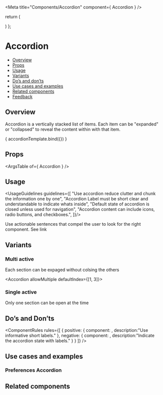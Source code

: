 
<Meta
  title="Components/Accordion"
  component={ Accordion }
/>

<!--- Component template -->

  return (
    <div className="monday-storybook-accordion_small-wrapepr">
      <Accordion defaultIndex={[1]}>
        <AccordionItem title="Notifications" />
        <AccordionItem title="Setting" />
        <AccordionItem title="Info" />
        <AccordionItem title="Profile" />
        <AccordionItem title="Permisions" />
        <AccordionItem title="Seurity" />
        <AccordionItem title="Connectivity" />
        <AccordionItem title="Integration" />
        <AccordionItem title="Assets" />
      </Accordion>
    </div>
  )
};

<!--- Component documentation -->

# Accordion
- [Overview](#overview)
- [Props](#props)
- [Usage](#usage)
- [Variants](#variants)
- [Do’s and don’ts](#dos-and-donts)
- [Use cases and examples](#use-cases-and-examples)
- [Related components](#related-components)
- [Feedback](#feedback)

## Overview
Accordion is a vertically stacked list of items. Each item can be "expanded" or "collapsed" to reveal the content within with that item.

<Canvas>
  <Story name="Overview"
         args={ {} }>
    { accordionTemplate.bind({}) }
  </Story>
</Canvas>

## Props
<ArgsTable of={ Accordion } />

## Usage
<UsageGuidelines guidelines={[
  "Use accordion reduce clutter and chunk the information one by one",
  "Accordion Label must be short clear and understandable to indicate whats inside",
  "Default state of accordion is closed unless used for navigation",
  "Accordion content can include icons, radio buttons, and checkboxes.",
]}/>

<Tip>Use actionable sentences that compel the user to look for the right component. See link</Tip>

## Variants
### Multi active
Each section can be expaged without colsing the others
<Canvas>
  <Story name="Multi active">
    <div className="monday-storybook-accordion_small-wrapepr">
      <Accordion allowMultiple defaultIndex={[1, 3]}>
        <AccordionItem title="Notifications" />
        <AccordionItem title="Setting"><div className="monday-storybook-accordion_small-box" /></AccordionItem>
        <AccordionItem title="Connectivity" />
        <AccordionItem title="Integration"><div className="monday-storybook-accordion_small-box" /></AccordionItem>
        <AccordionItem title="Assets" />
      </Accordion>
    </div>
  </Story>
</Canvas>

### Single active
Only one section can be open at the time
<Canvas>
  <Story name="Single active">
    <div className="monday-storybook-accordion_small-wrapepr">
      <Accordion defaultIndex={[1]}>
        <AccordionItem title="Notifications" />
        <AccordionItem title="Setting"><div className="monday-storybook-accordion_big-box" /></AccordionItem>
        <AccordionItem title="Connectivity" />
        <AccordionItem title="Integration" />
        <AccordionItem title="Assets" />
      </Accordion>
    </div>
  </Story>
</Canvas>

## Do’s and Don’ts
<ComponentRules
  rules={[
    {
      positive: {
        component:
          <Accordion>
            <AccordionItem title="Notifications" />
            <AccordionItem title="Security" />
            <AccordionItem title="InfoAssets" />
          </Accordion>,
        description:"Use informative short labels."
      },
      negative: {
        component:
          <Accordion>
            <AccordionItem title="Closed" />
            <AccordionItem title="Closed" />
            <AccordionItem title="Closed" />
          </Accordion>,
        description:"Indicate the accordion state with labels."
      }
    }
  ]}
/>

## Use cases and examples
### Preferences Accordion
<Canvas>
  <Story name="Preferences Accordion">
    <div className="monday-storybook-accordion_wrapper">
      <Accordion defaultIndex={[0]}>
        <AccordionItem title="In monday">
          <div className="monday-storybook-accordion_checkbox-wrapper">
            <Checkbox label="Likes my update" checked />
            <Checkbox label="Replies to my update" />
            <Checkbox label="Replies or likes a conversation I'm a part of" checked />
            <Checkbox label="Subscribes me to a Board/Item/Team" checked />
            <Checkbox label="Writes an update on an items I'm subscribed to" checked />
          </div>
        </AccordionItem>
      </Accordion>
    </div>
  </Story>
</Canvas>

## Related components
<RelatedComponents componentsNames={[WIZARD,BREADCRUBMS]} />
